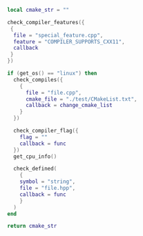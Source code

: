 

```lua
local cmake_str = ""

check_compiler_features({
 {
  file = "special_feature.cpp",
  feature = "COMPILER_SUPPORTS_CXX11",
  callback
 }
})

if (get_os() == "linux") then 
  check_compiles({
    {
      file = "file.cpp",
      cmake_file = "./test/CMakeList.txt",
      callback = change_cmake_list
    }
  })

  check_compiler_flag({
    flag = ""
    callback = func
  })
  get_cpu_info()

  check_defined(
    {
    symbol = "string",
    file = "file.hpp", 
    callback = func
    }
  )
end

return cmake_str 
```
